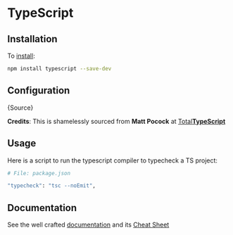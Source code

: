 
# TypeScript

## Installation

To [install](https://www.typescriptlang.org/download):

```sh
npm install typescript --save-dev
```

## Configuration

<CodeBlock language="json">{Source}</CodeBlock>

**Credits**: This is shamelessly sourced from **Matt Pocock** at [Total**TypeScript**](https://www.totaltypescript.com/tsconfig-cheat-sheet)

## Usage

Here is a script to run the typescript compiler to typecheck a TS project:

```sh
# File: package.json

"typecheck": "tsc --noEmit",
```

## Documentation

See the well crafted
[documentation](https://www.typescriptlang.org/docs/handbook/utility-types.html)
and its [Cheat Sheet](https://www.typescriptlang.org/cheatsheets)
